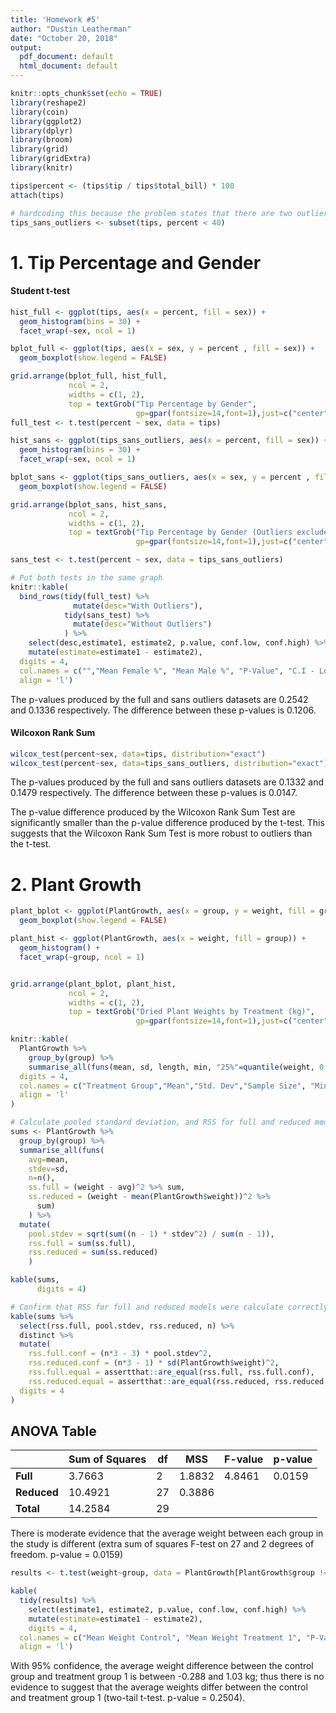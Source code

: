```yaml
---
title: 'Homework #5'
author: "Dustin Leatherman"
date: "October 20, 2018"
output:
  pdf_document: default
  html_document: default
---
```


```r
knitr::opts_chunk$set(echo = TRUE)
library(reshape2)
library(coin)
library(ggplot2)
library(dplyr)
library(broom)
library(grid)
library(gridExtra)
library(knitr)

tips$percent <- (tips$tip / tips$total_bill) * 100
attach(tips)

# hardcoding this because the problem states that there are two outliers and there are technically more.
tips_sans_outliers <- subset(tips, percent < 40)
```

# 1. Tip Percentage and Gender

#### Student t-test

``` r

hist_full <- ggplot(tips, aes(x = percent, fill = sex)) + 
  geom_histogram(bins = 30) + 
  facet_wrap(~sex, ncol = 1)

bplot_full <- ggplot(tips, aes(x = sex, y = percent , fill = sex)) + 
  geom_boxplot(show.legend = FALSE)

grid.arrange(bplot_full, hist_full,
             ncol = 2, 
             widths = c(1, 2), 
             top = textGrob("Tip Percentage by Gender",
                            gp=gpar(fontsize=14,font=1),just=c("center")))
full_test <- t.test(percent ~ sex, data = tips)

hist_sans <- ggplot(tips_sans_outliers, aes(x = percent, fill = sex)) + 
  geom_histogram(bins = 30) + 
  facet_wrap(~sex, ncol = 1)

bplot_sans <- ggplot(tips_sans_outliers, aes(x = sex, y = percent , fill = sex)) + 
  geom_boxplot(show.legend = FALSE)

grid.arrange(bplot_sans, hist_sans,
             ncol = 2, 
             widths = c(1, 2), 
             top = textGrob("Tip Percentage by Gender (Outliers excluded)",
                            gp=gpar(fontsize=14,font=1),just=c("center")))

sans_test <- t.test(percent ~ sex, data = tips_sans_outliers)

# Put both tests in the same graph
knitr::kable(
  bind_rows(tidy(full_test) %>% 
              mutate(desc="With Outliers"), 
            tidy(sans_test) %>% 
              mutate(desc="Without Outliers")
            ) %>% 
    select(desc,estimate1, estimate2, p.value, conf.low, conf.high) %>% 
    mutate(estimate=estimate1 - estimate2), 
  digits = 4, 
  col.names = c("","Mean Female %", "Mean Male %", "P-Value", "C.I - Lower", "C.I - Upper", "Estimate"), 
  align = 'l')

```

The p-values produced by the full and sans outliers datasets are 0.2542 and 0.1336 respectively. The difference between these p-values is 0.1206.

#### Wilcoxon Rank Sum

``` r
wilcox_test(percent~sex, data=tips, distribution="exact")
wilcox_test(percent~sex, data=tips_sans_outliers, distribution="exact")

```

The p-values produced by the full and sans outliers datasets are 0.1332 and 0.1479 respectively. The difference between these p-values is 0.0147.

The p-value difference produced by the Wilcoxon Rank Sum Test are significantly smaller than the p-value difference produced by the t-test. This suggests that the Wilcoxon Rank Sum Test is more robust to outliers than the t-test.

# 2. Plant Growth

``` r
plant_bplot <- ggplot(PlantGrowth, aes(x = group, y = weight, fill = group)) + 
  geom_boxplot(show.legend = FALSE)

plant_hist <- ggplot(PlantGrowth, aes(x = weight, fill = group)) + 
  geom_histogram() +
  facet_wrap(~group, ncol = 1)


grid.arrange(plant_bplot, plant_hist,
             ncol = 2,
             widths = c(1, 2), 
             top = textGrob("Dried Plant Weights by Treatment (kg)",
                            gp=gpar(fontsize=14,font=1),just=c("center")))

knitr::kable(
  PlantGrowth %>%
    group_by(group) %>%
    summarise_all(funs(mean, sd, length, min, "25%"=quantile(weight, 0.25), median, "75%"=quantile(weight, 0.75), max)),
  digits = 4,
  col.names = c("Treatment Group","Mean","Std. Dev","Sample Size", "Min", "Q1", "Median", "Q3", "Max"), 
  align = 'l'
)
```


``` r

# Calculate pooled standard deviation, and RSS for full and reduced models
sums <- PlantGrowth %>% 
  group_by(group) %>% 
  summarise_all(funs(
    avg=mean, 
    stdev=sd, 
    n=n(), 
    ss.full = (weight - avg)^2 %>% sum, 
    ss.reduced = (weight - mean(PlantGrowth$weight))^2 %>% 
      sum)
    ) %>% 
  mutate(
    pool.stdev = sqrt(sum((n - 1) * stdev^2) / sum(n - 1)), 
    rss.full = sum(ss.full), 
    rss.reduced = sum(ss.reduced)
    )

kable(sums,
      digits = 4)

# Confirm that RSS for full and reduced models were calculate correctly
kable(sums %>% 
  select(rss.full, pool.stdev, rss.reduced, n) %>% 
  distinct %>% 
  mutate(
    rss.full.conf = (n*3 - 3) * pool.stdev^2,
    rss.reduced.conf = (n*3 - 1) * sd(PlantGrowth$weight)^2,
    rss.full.equal = assertthat::are_equal(rss.full, rss.full.conf),
    rss.reduced.equal = assertthat::are_equal(rss.reduced, rss.reduced.conf)),
  digits = 4
)
```

## ANOVA Table

|| Sum of Squares | df | MSS | F-value | p-value |
| -------- | -------- | ---------- | --------- | -------- | -------- |
| **Full** | 3.7663   | 2          | 1.8832    | 4.8461   | 0.0159   |
| **Reduced** | 10.4921 | 27       | 0.3886    |          |          |
| **Total** | 14.2584 | 29         |           |          |          |

There is moderate evidence that the average weight between each group in the study is different (extra sum of squares F-test on 27 and 2 degrees of freedom. p-value = 0.0159)

```r
results <- t.test(weight~group, data = PlantGrowth[PlantGrowth$group != "trt2",])

kable(
  tidy(results) %>%
    select(estimate1, estimate2, p.value, conf.low, conf.high) %>% 
    mutate(estimate=estimate1 - estimate2),
    digits = 4, 
  col.names = c("Mean Weight Control", "Mean Weight Treatment 1", "P-Value", "C.I - Lower", "C.I - Upper", "Estimate"), 
  align = 'l')
```

With 95% confidence, the average weight difference between the control group and treatment group 1 is between -0.288 and 1.03 kg; thus there is no evidence to suggest that the average weights differ between the control and treatment group 1 (two-tail t-test. p-value = 0.2504).